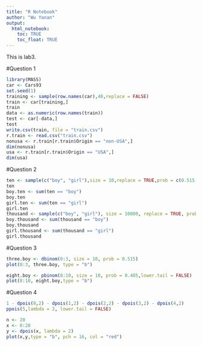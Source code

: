 ```yaml
---
title: "R Notebook"
author: "Wu Yanan"
output: 
  html_notebook:
    toc: TRUE
    toc_float: TRUE
---
```

This is lab3.

#Question 1
```r
library(MASS)
car <- Cars93
set.seed(1)
training <- sample(row.names(car),40,replace = FALSE)
train <- car[training,]
train
data <- as.numeric(row.names(train))
test <- car[-data,]
test
write.csv(train, file = "train.csv")
r.train <- read.csv("train.csv")
nonusa <- r.train[r.train$Origin == "non-USA",]
dim(nonusa)
usa <- r.train[r.train$Origin == "USA",]
dim(usa)
```
#Question 2
```r
ten <- sample(c("boy", "girl"),size = 10,replace = TRUE,prob = c(0.515,0.485))
ten
boy.ten <- sum(ten == "boy")
boy.ten
girl.ten <- sum(ten == "girl")
girl.ten
thousand <- sample(c("boy", "girl"), size = 10000, replace = TRUE, prob = c(0.515,0.485))
boy.thousand <- sum(thousand == "boy")
boy.thousand
girl.thousand <- sum(thousand == "girl")
girl.thousand
```
#Question 3
```r
three.boy <- dbinom(0:3, size = 10, prob = 0.515)
plot(0:3, three.boy, type = "b")

eight.boy <- pbinom(8:10, size = 10, prob = 0.485,lower.tail = FALSE)
plot(8:10, eight.boy,type = "b")
```

#Question 4
```r
1 - dpois(0,2) - dpois(1,2) - dpois(2,2) - dpois(3,2) - dpois(4,2)
ppois(5,lambda = 2, lower.tail = FALSE)

n <- 20
x <- 0:20
y <- dpois(x, lambda = 2)
plot(x,y,type = "b", pch = 16, col = "red")
```



